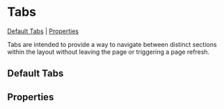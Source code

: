 
<Meta of={stories} />

# Tabs

[Default Tabs](#default-tabs) | [Properties](#properties)

Tabs are intended to provide a way to navigate between distinct sections within the layout without leaving the page or triggering a page refresh.

## Default Tabs

<Canvas of={stories.defaultTabsV2} />

## Properties

<Controls />
